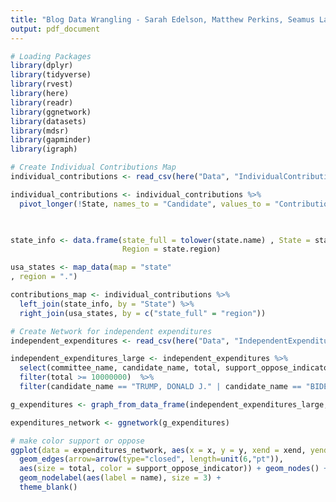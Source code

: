 ```yaml
---
title: "Blog Data Wrangling - Sarah Edelson, Matthew Perkins, Seamus Lawton"
output: pdf_document
---
```


```r
# Loading Packages
library(dplyr)
library(tidyverse)
library(rvest)
library(here)
library(readr)
library(ggnetwork)
library(datasets)
library(mdsr)
library(gapminder)
library(igraph)
```

```r
# Create Individual Contributions Map
individual_contributions <- read_csv(here("Data", "IndividualContributions.csv"))

individual_contributions <- individual_contributions %>%
  pivot_longer(!State, names_to = "Candidate", values_to = "Contribution")
  


state_info <- data.frame(state_full = tolower(state.name) , State = state.abb,
                         Region = state.region)

usa_states <- map_data(map = "state"
, region = ".")

contributions_map <- individual_contributions %>%
  left_join(state_info, by = "State") %>%
  right_join(usa_states, by = c("state_full" = "region"))

```


```r
# Create Network for independent expenditures
independent_expenditures <- read_csv(here("Data", "IndependentExpenditures.csv"))

independent_expenditures_large <- independent_expenditures %>%
  select(committee_name, candidate_name, total, support_oppose_indicator) %>%
  filter(total >= 10000000)  %>%
  filter(candidate_name == "TRUMP, DONALD J." | candidate_name == "BIDEN, JOSEPH R JR")

g_expenditures <- graph_from_data_frame(independent_expenditures_large, directed = TRUE)

expenditures_network <- ggnetwork(g_expenditures)

# make color support or oppose
ggplot(data = expenditures_network, aes(x = x, y = y, xend = xend, yend = yend)) +
  geom_edges(arrow=arrow(type="closed", length=unit(6,"pt")),
  aes(size = total, color = support_oppose_indicator)) + geom_nodes() +
  geom_nodelabel(aes(label = name), size = 3) +
  theme_blank()

```
